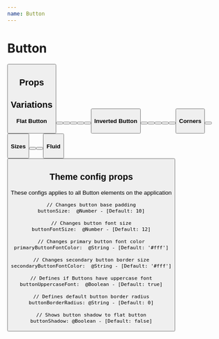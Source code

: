 ```yaml
---
name: Button
---
```



# Button

<Playground>
  <Button label="Default Button"/>
</Playground>

## Props

<PropsTable of={Button} />

## Variations

#### Flat Button

<Playground>
  <ButtonGroup>
    <Button label="primary" type="primary"/>
    <Button label="secondary" type="secondary"/>
    <Button label="success" type="success"/>
    <Button label="danger" type="danger"/>
    <Button label="warning" type="warning"/>
    <Button label="info" type="info"/>
  </ButtonGroup>
</Playground>

#### Inverted Button

<Playground>
  <ButtonGroup>
    <Button inverted label="primary" type="primary"/>
    <Button inverted label="secondary" type="secondary"/>
    <Button inverted label="success" type="success"/>
    <Button inverted label="danger" type="danger"/>
    <Button inverted label="warning" type="warning"/>
    <Button inverted label="info" type="info"/>
  </ButtonGroup>
</Playground>

#### Corners

<Playground>
  <ButtonGroup>
    <Button corners="pill" label="Pill" type="primary"/>
    <Button corners="rounded" label="Rounded" type="secondary"/>
  </ButtonGroup>
</Playground>

#### Sizes

<Playground>
  <Button size="small" label="Small" type="primary"/>
  <Button label="Medium" type="primary"/>
  <Button size="large" label="Large" type="primary"/>
</Playground>

#### Fluid

<Playground>
  <Button fluid label="Fluid Button" type="primary"/>
</Playground>

## Theme config props

These configs applies to all Button elements on the application


    // Changes button base padding
    buttonSize:  @Number - [Default: 10]

    // Changes button font size
    buttonFontSize:  @Number - [Default: 12]

    // Changes primary button font color
    primaryButtonFontColor:  @String - [Default: '#fff']

    // Changes secondary button border size
    secondaryButtonFontColor:  @String - [Default: '#fff']

    // Defines if Buttons have uppercase font
    buttonUppercaseFont:  @Boolean - [Default: true]

    // Defines default button border radius
    buttonBorderRadius: @String - [Default: 0]

    // Shows button shadow to flat button
    buttonShadow: @Boolean - [Default: false]
